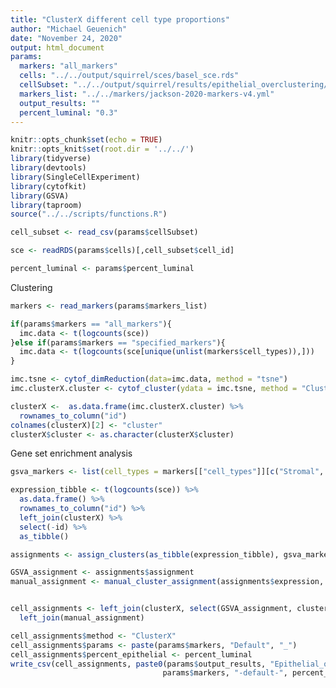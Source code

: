 ```yaml
---
title: "ClusterX different cell type proportions"
author: "Michael Geuenich"
date: "November 24, 2020"
output: html_document
params:
  markers: "all_markers"
  cells: "../../output/squirrel/sces/basel_sce.rds"
  cellSubset: "../../output/squirrel/results/epithelial_overclustering/luminal-0.3.csv" 
  markers_list: "../../markers/jackson-2020-markers-v4.yml"
  output_results: ""
  percent_luminal: "0.3"
---
```


```r
knitr::opts_chunk$set(echo = TRUE)
knitr::opts_knit$set(root.dir = '../../')
library(tidyverse)
library(devtools)
library(SingleCellExperiment)
library(cytofkit)
library(GSVA)
library(taproom)
source("../../scripts/functions.R")
```


```r
cell_subset <- read_csv(params$cellSubset)

sce <- readRDS(params$cells)[,cell_subset$cell_id]

percent_luminal <- params$percent_luminal
```


Clustering
```r
markers <- read_markers(params$markers_list)

if(params$markers == "all_markers"){
  imc.data <- t(logcounts(sce))
}else if(params$markers == "specified_markers"){  
  imc.data <- t(logcounts(sce[unique(unlist(markers$cell_types)),]))
}

imc.tsne <- cytof_dimReduction(data=imc.data, method = "tsne")
imc.clusterX.cluster <- cytof_cluster(ydata = imc.tsne, method = "ClusterX")

clusterX <-  as.data.frame(imc.clusterX.cluster) %>% 
  rownames_to_column("id")
colnames(clusterX)[2] <- "cluster"
clusterX$cluster <- as.character(clusterX$cluster)
```

Gene set enrichment analysis
```r
gsva_markers <- list(cell_types = markers[["cell_types"]][c("Stromal", "T cells", "Epithelial (luminal)", "Macrophage")], cell_states = "")

expression_tibble <- t(logcounts(sce)) %>% 
  as.data.frame() %>% 
  rownames_to_column("id") %>% 
  left_join(clusterX) %>% 
  select(-id) %>% 
  as_tibble()

assignments <- assign_clusters(as_tibble(expression_tibble), gsva_markers)

GSVA_assignment <- assignments$assignment
manual_assignment <- manual_cluster_assignment(assignments$expression, gsva_markers)


cell_assignments <- left_join(clusterX, select(GSVA_assignment, cluster, GSVA_cell_type)) %>% 
  left_join(manual_assignment)
```



```r
cell_assignments$method <- "ClusterX"
cell_assignments$params <- paste(params$markers, "Default", "_")
cell_assignments$percent_epithelial <- percent_luminal
write_csv(cell_assignments, paste0(params$output_results, "Epithelial_overclustering_ClusterX_clusters-",
                                  params$markers, "-default-", percent_luminal, ".csv"))
```